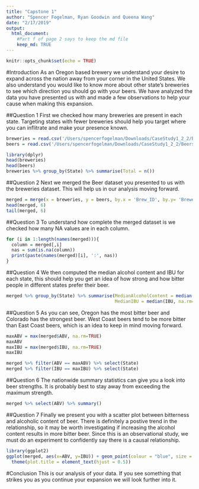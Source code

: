 ```yaml
---
title: "Capstone 1"
author: "Spencer Fogelman, Ryan Goodwin and Queena Wang"
date: "2/17/2019"
output: 
  html_document:
    #Part f of page 2 says to keep the md file
    keep_md: TRUE
---
```


```r
knitr::opts_chunk$set(echo = TRUE)
```

#Introduction
As an Oregon based brewery we understand your desire to expand across the nation away from your corner in the United States. We also understand you would like to know more about other state's breweries to see which direction you should go with your beers. We have analyzed the data you have presented us with and made a few observations to help your cause when making this expansion.


##Question 1
First we checked how many breweries are present in each state. Targeting states with fewer breweries should help you target where you can inflitrate and make your presence known.

```r
breweries = read.csv('/Users/spencerfogelman/Downloads/CaseStudy1_2_2/Breweries.csv', stringsAsFactors = FALSE)
beers = read.csv('/Users/spencerfogelman/Downloads/CaseStudy1_2_2/Beers.csv', stringsAsFactors = FALSE)

library(dplyr)
head(breweries)
head(beers)
breweries %>% group_by(State) %>% summarise(Total = n()) 
```

##Question 2
Next we merged the Beer dataset you presented to us with the breweries dataset. This will help us in our analysis moving forward.

```r
merged = merge(x = breweries, y = beers, by.x = 'Brew_ID', by.y= 'Brewery_id', all = TRUE)
head(merged, 6)
tail(merged, 6)
```

##Question 3
To understand how complete the merged dataset is we checked how many NA values are in each column.


```r
for (i in 1:length(names(merged))){
  column = merged[,i]
  nas = sum(is.na(column))
  print(paste(names(merged)[i], ':', nas))
}
```


##Question 4
We then computed the median alcohol content and IBU for each state, this should help you get an idea of how strong and how bitter people in different states prefer their beer.

```r
merged %>% group_by(State) %>% summarise(MedianAlcoholContent = median(ABV, na.rm=TRUE),
                                         MedianIBU = median(IBU, na.rm=TRUE))

```

##Question 5
As you can see, Oregon has the most bitter beer and Colorado has the strongest beer. West Coast beers tend to be more bitter than East Coast beers, which is an idea to keep in mind moving forward.

```r
maxABV = max(merged$ABV, na.rm=TRUE)
maxABV
maxIBU = max(merged$IBU, na.rm=TRUE)
maxIBU

merged %>% filter(ABV == maxABV) %>% select(State)
merged %>% filter(IBU == maxIBU) %>% select(State)
```

##Question 6
The nationwide summary statistics can give you a look into beer strengths. It is probably best to stay away from exceeding the maximum strength.

```r
merged %>% select(ABV) %>% summary()
```


##Question 7
Finally we present you with a scatter plot between bitterness and alcoholic content of beer. There is definitely a postive trend in the relationship, so it may be worth investigating if increasing the alcohol content results in more bitter beer. Since this is an observational study, we must do an experiment to confidently say there is a causal relationship.


```r
library(ggplot2)
ggplot(merged, aes(x=ABV, y=IBU)) + geom_point(colour = "blue", size = 0.8, na.rm = TRUE) + labs(title='Alcohol Content vs Bitterness') +
  theme(plot.title = element_text(hjust = 0.5))

```

#Conclusion
This is our analysis of your data. If you see something that strikes you as you continue your expansion we will look further into it.
